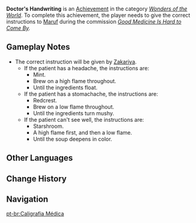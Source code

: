 {{Achievement Infobox
|title        = 
|id           = 84562
|order id     = 4086
|category     = Wonders of the World
|description  = Help [[Maruf]] make out the prescription correctly.
|requirements = Give the correct instructions to Maruf during ''[[Good Medicine Is Hard to Come By]].''
|primogems    = 5
|tracking     = 
|topic        = 
|hidden       = 1
|type         = Commission
}}
'''Doctor's Handwriting''' is an [[Achievement]] in the category ''[[Wonders of the World]]''. To complete this achievement, the player needs to give the correct instructions to [[Maruf]] during the commission ''[[Good Medicine Is Hard to Come By]].''

==Gameplay Notes==
* The correct instruction will be given by [[Zakariya]].
** If the patient has a headache, the instructions are:
*** Mint.
*** Brew on a high flame throughout.
*** Until the ingredients float.
** If the patient has a stomachache, the instructions are:
*** Redcrest.
*** Brew on a low flame throughout.
*** Until the ingredients turn mushy.
** If the patient can't see well, the instructions are:
*** Starshroom.
*** A high flame first, and then a low flame.
*** Until the soup deepens in color.
<!--
==Trivia==
* 

==Gallery==
{{Preview
|size=300px
|file=
|caption=
}}
}}

==Video Guides==
-->
==Other Languages==
{{Other Languages
|en      = Doctor's Handwriting
|zhs     = 医用笔迹
|zhs_rm  = Yīyòng Bǐjì
|zht     = 醫師筆跡
|zht_rm  = Yīshī Bǐjì
|zh_tl   = Doctor's Handwriting
|ja      = 医用筆跡
|ja_rm   = Iyou Hisseki
|ja_tl   = Medical Handwriting
|ko      = 의사 글씨체
|ko_rm   = Uisa Geulssiche
|ko_tl   = Doctor's Writing Style
|es      = La caligrafía de un doctor
|es_tl   = A Doctor's Calligraphy
|fr      = Une vraie écriture de médecin
|fr_tl   = A True Doctor's Handwriting
|ru      = Врачебный почерк
|ru_tl   = Doctor's Handwriting
|th      = ลายมือแพทย์
|th_rm   = Lai Mue Phaet
|th_tl   = 
|vi      = Bút Tích Y Thuật
|vi_tl   = 
|de      = Handschrift eines Arztes
|de_tl   = Handwriting of a Doctor
|id      = Tulisan Dokter
|id_tl   = Doctor's Writing
|pt      = Caligrafia Médica
|pt_tl   = 
|tr      = Doktorun El Yazısı
|tr_tl   = 
|it      = Grafia medica
|it_tl   = 
}}

==Change History==
{{Change History|3.1}}
<!--
==References==
{{Reflist}}
-->
==Navigation==
{{Achievement Navbox|Wonders of the World|Commission}}

[[pt-br:Caligrafia Médica]]